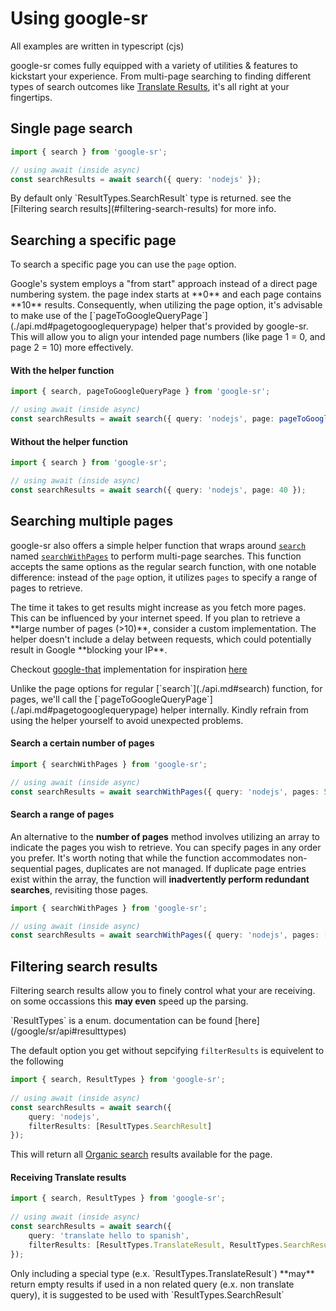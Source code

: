 
# Using google-sr

<Callout type="default" emoji="💻">
 All examples are written in typescript (cjs)
</Callout>

google-sr comes fully equipped with a variety of utilities & features to kickstart your experience. 
From multi-page searching to finding different types of search outcomes like [Translate Results](./types.mdx#translations), 
it's all right at your fingertips.


## Single page search

```ts filename="you-are-single.ts"
import { search } from 'google-sr';

// using await (inside async)
const searchResults = await search({ query: 'nodejs' });
```

<Callout type="info" emoji="⚙️">
 By default only `ResultTypes.SearchResult` type is returned. see the [Filtering search results](#filtering-search-results) for more info.
</Callout>

## Searching a specific page

To search a specific page you can use the `page` option.

<Callout type="info" emoji="🧩">
Google's system employs a "from start" approach instead of a direct page numbering system. the page index starts at **0** and each page contains **10** results. 
Consequently, when utilizing the page option, it's advisable to make use of the [`pageToGoogleQueryPage`](./api.md#pagetogooglequerypage) helper that's provided by google-sr. 
This will allow you to align your intended page numbers (like page 1 = 0, and page 2 = 10) more effectively.
</Callout>

#### With the helper function

```ts filename="find-my-page.ts"
import { search, pageToGoogleQueryPage } from 'google-sr';

// using await (inside async)
const searchResults = await search({ query: 'nodejs', page: pageToGoogleQueryPage(5) });
```

#### Without the helper function

```ts filename="find-my-page-without-helper.ts"
import { search } from 'google-sr';

// using await (inside async)
const searchResults = await search({ query: 'nodejs', page: 40 });
```

## Searching multiple pages 

google-sr also offers a simple helper function that wraps around [`search`](./api.md#search)
named [`searchWithPages`](./api.md#searchwithpages) to perform multi-page searches. This function accepts the same options
as the regular search function, with one notable difference: instead of the `page` option, 
it utilizes `pages` to specify a range of pages to retrieve.

<Callout type="info" emoji="📊">
    The time it takes to get results might increase as you fetch more pages. This can be influenced by your internet speed.
</Callout>

<Callout type="warning" emoji="🛑">
If you plan to retrieve a **large number of pages (>10)**, 
consider a custom implementation. The helper doesn't include a delay between requests, 
which could potentially result in Google **blocking your IP**.

Checkout [google-that](../that) implementation for inspiration [here](https://github.com/typicalninja/google-sr/blob/master/packages/google-that/src/query.ts#L25)
</Callout>

<Callout type="warning" emoji="⚠️">
Unlike the page options for regular [`search`](./api.md#search) function, for pages, we'll call the [`pageToGoogleQueryPage`](./api.md#pagetogooglequerypage) helper  internally. 
Kindly refrain from using the helper yourself to avoid unexpected problems.
</Callout>

#### Search a certain number of pages

```ts filename="multi-search.ts"
import { searchWithPages } from 'google-sr';

// using await (inside async)
const searchResults = await searchWithPages({ query: 'nodejs', pages: 5 });
```


#### Search a range of pages

An alternative to the **number of pages** method involves utilizing an array to indicate 
the pages you wish to retrieve. You can specify pages in any order you prefer.
It's worth noting that while the function accommodates non-sequential pages, duplicates are not managed.
If duplicate page entries exist within the array, 
the function will **inadvertently perform redundant searches**, revisiting those pages.


```ts filename="multi-search.ts"
import { searchWithPages } from 'google-sr';

// using await (inside async)
const searchResults = await searchWithPages({ query: 'nodejs', pages: [5, 2, 4, 10] });
```

## Filtering search results

Filtering search results allow you to finely control what your are receiving.
on some occassions this **may even** speed up the parsing.

<Callout type="default" emoji="📚">
     `ResultTypes` is a enum. documentation can be found [here](/google/sr/api#resulttypes)
</Callout>

The default option you get without sepcifying `filterResults` is equivelent to the following

```ts filename="filter.ts"
import { search, ResultTypes } from 'google-sr';
 
// using await (inside async)
const searchResults = await search({ 
    query: 'nodejs', 
    filterResults: [ResultTypes.SearchResult] 
});
```

This will return all [Organic search](./types.mdx#regular-search-results) results available for the page.

#### Receiving Translate results

```ts filename="translate-filter.ts"
import { search, ResultTypes } from 'google-sr';
 
// using await (inside async)
const searchResults = await search({ 
    query: 'translate hello to spanish', 
    filterResults: [ResultTypes.TranslateResult, ResultTypes.SearchResult] 
});
```

<Callout type="warning" emoji="⚠️">
    Only including a special type (e.x. `ResultTypes.TranslateResult`) **may** return empty results if used in a non related query (e.x. non translate query),
    it is suggested to be used with `ResultTypes.SearchResult`
</Callout>
